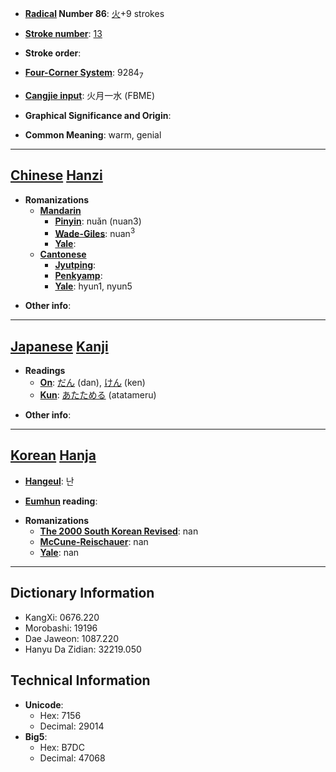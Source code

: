 * '''[[Wiktionary:Chinese radical index| Radical]] Number 86''': [[Wiktionary:Chinese radical index 火|火]]+9 strokes

* '''[[Wiktionary:Chinese total strokes index|Stroke number]]''': [[Wiktionary:Chinese total strokes index 13|13]]

* '''Stroke order''': 

* '''[[Wiktionary:Chinese four corner index|Four-Corner System]]''': 9284<sub>7</sub>

* '''[[Wiktionary:Chinese Cangjie index|Cangjie input]]''': 火月一水 (FBME)

* '''Graphical Significance and Origin''': 

* '''Common Meaning''': warm, genial

----

== [[Chinese]] [[Hanzi]] ==

* '''Romanizations'''
** '''[[Mandarin]]'''
*** '''[[Pinyin]]''': nuǎn (nuan3)
*** '''[[Wade-Giles]]''': nuan<sup>3</sup>
*** '''[[Yale]]''': 
** '''[[Cantonese]]'''
*** '''[[Jyutping]]''':
*** '''[[Penkyamp]]''': 
*** '''[[Yale]]''': hyun1, nyun5

* '''Other info''': 

----

== [[Japanese]] [[Kanji]] ==

* '''Readings'''
** '''[[On]]''': [[だん]] (dan), [[けん]] (ken)
** '''[[Kun]]''': [[あたためる]] (atatameru)

* '''Other info''':  

----

== [[Korean]] [[Hanja]] ==

* '''[[Hangeul]]''': 난

* '''[[Eumhun]] reading''': 

* '''Romanizations'''
** '''[[The 2000 South Korean Revised Romanization|The 2000 South Korean Revised]]''': nan
** '''[[McCune-Reischauer]]''': nan
** '''[[Yale]]''': nan

----

== Dictionary Information ==

* KangXi: 0676.220
* Morobashi: 19196
* Dae Jaweon: 1087.220
* Hanyu Da Zidian: 32219.050

== Technical Information ==

* '''Unicode''':
** Hex: 7156
** Decimal: 29014
* '''Big5''':
** Hex: B7DC
** Decimal: 47068